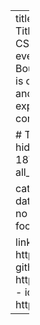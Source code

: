 ---
title: Content Optimization with Multi-Arm Bandits & How to Title Presentations 
authors: [brad]
event: Guest Lecture in CSCI 4830 - Data Driven Design. Spring, 2021. Emilie Young.
event_url: 
location: Remote Class, University of Colorado Boulder
abstract: 'Building experiments into your web design is critical. In this talk I discuss the optimal stopping problem and how multi-arm bandits can help move quickly from exploring to exploiting.' 
summary: 'Multi-arm bandits and content optimization'

# Talk start and end times.
#   End time can optionally be hidden by prefixing the line with `#`.
date: "2021-03-18T09:45:00Z"
#date_end: "2019-09-12T12:00:00Z"
all_day: false

categories:
  - talk
tags:
  - reinforcement learning
  - bandits
  - datascience
  - cuboulder
lastmod: '2021-03-24'
featured: no
image:
  caption: '[Photo by Carl Raw on Unsplash](https://unsplash.com/photos/bzdhc5b3Bxs)'
  focal_point: ''
  preview_only: no
projects: []

links:
- icon: images
  icon_pack: fas
  name: slides
  url: https://bradweiner.info/files/mab_presentation.pdf
- icon: github
  icon_pack: fab
  name: code
  url: https://github.com/bradweiner/multi_arm_bandit_presentation
- icon: twitter
  icon_pack: fab
  name: Follow
  url: https://twitter.com/brad_weiner
---